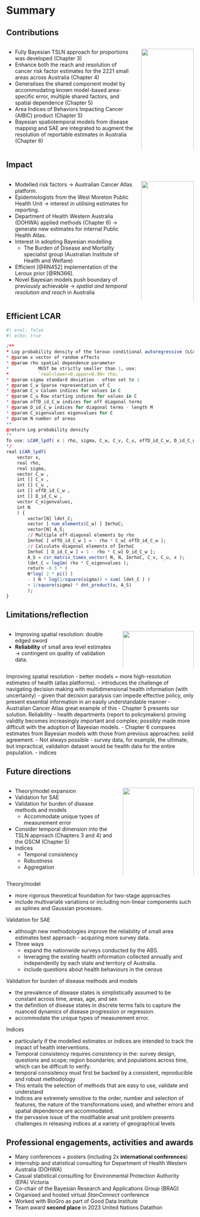 <!-- ----------------------------------------------------------------- -->
# Summary

<!-- ----------------------------------------------------------------- -->
## Contributions {.smaller}

::::: {.columns}

:::: {.column width="68%"}
::: {.incremental}
- Fully Bayesian TSLN approach for proportions was developed (Chapter 3)
- Enhance both the reach and resolution of cancer risk factor estimates for the 2221 small areas across Australia (Chapter 4)
- Generalises the shared component model by accommodating known model-based area-specific error, multiple shared factors, and spatial dependence (Chapter 5)
- Area Indices of Behaviors Impacting Cancer (AIBIC) product (Chapter 5)
- Bayesian spatiotemporal models from disease mapping and SAE are integrated to augment the resolution of reportable estimates in Australia (Chapter 6)
:::
::::

:::: {.column width="28%"}
![](imgs/contributions.webp){width=100% .soft-edges}

::::

:::::

<!-- ----------------------------------------------------------------- -->
## Impact {.smaller}

::::: {.columns}

:::: {.column width="68%"}
::: {.incremental}
- Modelled risk factors $\to$ <span class="blB">Australian Cancer Atlas</span> platform.
- Epidemiologists from the <span class="blB">West Moreton Public Health Unit</span> $\to$ interest in utilising estimates for reporting.
- <span class="blB">Department of Health Western Australia (DOHWA)</span> applied methods (Chapter 6) $\to$ generate new estimates for internal Public Health Atlas. 
- Interest in adopting Bayesian modelling
	- The Burden of Disease and Mortality specialist group (<span class="blB">Australian Institute of Health and Welfare</span>)
- Efficient \texttt{stan} [@RN452] implementation of the <span class="blB">Leroux prior</span> [@RN366]. 
- Novel Bayesian models <span class="blB">push boundary</span> of previously achievable $\to$ *spatial and temporal resolution and reach* in Australia
:::
::::

:::: {.column width="28%"}
![](imgs/impact.webp){width=100% .soft-edges}

::::

:::::

<!-- ----------------------------------------------------------------- -->
## Efficient LCAR {.scrollable .smaller}

```r
#| eval: false
#| echo: true

/**
* Log probability density of the leroux conditional autoregressive (LCAR) model
* @param x vector of random effects
* @param rho spatial dependence parameter
*           MUST be strictly smaller than 1, use:
*           `real<lower=0,upper=0.99> rho;`
* @param sigma standard deviation - often set to 1
* @param C_w Sparse representation of C
* @param C_v Column indices for values in C
* @param C_u Row starting indices for values in C
* @param offD_id_C_w indices for off diagonal terms
* @param D_id_C_w indices for diagonal terms - length M
* @param C_eigenvalues eigenvalues for C
* @param N number of areas
**
@return Log probability density
**
To use: LCAR_lpdf( x | rho, sigma, C_w, C_v, C_u, offD_id_C_w, D_id_C_w, C_eigenvalues, N );
*/
real LCAR_lpdf(
    vector x,               
    real rho,                   
    real sigma,              
    vector C_w , 
    int [] C_v , 
    int [] C_u , 
    int [] offD_id_C_w ,        
    int [] D_id_C_w ,       
    vector C_eigenvalues,       
    int N                   
    ) {                 
        vector[N] ldet_C;
        vector [ num_elements(C_w) ] ImrhoC;
        vector[N] A_S;
        // Multiple off-diagonal elements by rho
        ImrhoC [ offD_id_C_w ] = - rho * C_w[ offD_id_C_w ];
        // Calculate diagonal elements of ImrhoC
        ImrhoC [ D_id_C_w ] = 1 - rho * C_w[ D_id_C_w ];
        A_S = csr_matrix_times_vector( N, N, ImrhoC, C_v, C_u, x );
        ldet_C = log1m( rho * C_eigenvalues );
        return -0.5 * ( 
        N*log( 2 * pi() ) 
        - ( N * log(1/square(sigma)) + sum( ldet_C ) ) 
        + 1/square(sigma) * dot_product(x, A_S) 
        );
}
```

<!-- ----------------------------------------------------------------- -->
## Limitations/reflection {.smaller}

::::: {.columns}

:::: {.column width="58%"}
::: {.incremental}
 - <span class="blB">Improving</span> spatial resolution: <span class="blB">double edged sword</span>
 - **Reliability** of small area level estimates $\to$ contingent on quality of validation data.
:::
::::

:::: {.column width="38%"}
![](imgs/limitations.webp){width=100% .soft-edges}

::::

:::::

::: {.notes}
Improving spatial resolution
 - better models $=$ more high-resolution estimates of health (atlas platforms).
 - introduces the challenge of navigating decision making with multidimensional health information (with uncertainty)
 - given that decision paralysis can impede effective policy, only present essential information in an easily understandable manner
 - Australian Cancer Atlas great example of this
 - Chapter 5 presents our solution. 
Reliability
- health departments (report to policymakers) proving validity becomes increasingly important and complex; possibly made more difficult with the adoption of Bayesian models. 
- Chapter 6 compares estimates from Bayesian models with those from previous approaches: solid agreement. 
- Not always possible
- survey data, for example, the ultimate, but impractical, validation dataset would be health data for the entire population. 
- indices 
:::

<!-- ----------------------------------------------------------------- -->
## Future directions {.smaller}

::::: {.columns}

:::: {.column width="58%"}
::: {.incremental}
 - Theory/model expansion
 - Validation for SAE
 - Validation for burden of disease methods and models
	- Accommodate unique types of measurement error
 - Consider temporal dimension into the TSLN approach (Chapters 3 and 4) and the GSCM (Chapter 5)
 - Indices
	- Temporal consistency
	- Robustness
	- Aggregation
:::
::::

:::: {.column width="38%"}
![](imgs/future_directions.webp){width=100% .soft-edges}

::::

:::::

::: {.notes}
Theory/model

 - more rigorous theoretical foundation for two-stage approaches
 - include multivariate variations or including non-linear components such as splines and Gaussian processes. 
 
Validation for SAE

 - although new methodologies improve the reliability of small area estimates best approach - acquiring more survey data.
 - Three ways
	- expand the nationwide surveys conducted by the ABS. 
	- leveraging the existing health information collected annually and independently by each state and territory of Australia.
	- include questions about health behaviours in the census
	
Validation for burden of disease methods and models

 - the prevalence of disease states is simplistically assumed to be constant across time, areas, age, and sex
 - the definition of disease states in discrete terms fails to capture the nuanced dynamics of disease progression or regression.
 - accommodate the unique types of measurement error.
 
Indices

 - particularly if the modelled estimates or indices are intended to track the impact of health interventions. 
 - Temporal consistency requires consistency in the: survey design, questions and scope; region boundaries; and populations across time, which can be difficult to verify. 
 - temporal consistency must first be backed by a consistent, reproducible and robust methodology
 - This entails the selection of methods that are easy to use, validate and understand
 - Indices are extremely sensitive to the order, number and selection of features, the nature of the transformations used, and whether errors and spatial dependence are accommodated. 
 - the pervasive issue of the modifiable areal unit problem presents challenges in releasing indices at a variety of geographical levels 
:::

<!-- ----------------------------------------------------------------- -->
## Professional engagements, activities and awards {.smaller}

 - Many conferences $+$ posters (including 2x **international conferences**)
 - Internship and statistical consulting for <span class="blB">Department of Health Western Australia (DOHWA)</span>
 - Casual statistical consulting for <span class="blB">Environmental Protection Authority (EPA) Victoria</span>
 - Co-chair of the <span class="blB">Bayesian Research and Applications Group (BRAG)</span>
 - Organised and hosted virtual <span class="blB">*StanConnect* conference</span>
 - Worked with BioGro as part of <span class="blB">Good Data Institute</span>
 - Team award **second place** in <span class="blB">2023 United Nations Datathon</span>